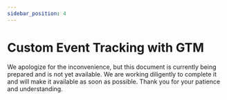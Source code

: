 ```yaml
---
sidebar_position: 4
---
```


# Custom Event Tracking with GTM

We apologize for the inconvenience, but this document is currently being prepared and is not yet available. We are working diligently to complete it and will make it available as soon as possible. Thank you for your patience and understanding.
